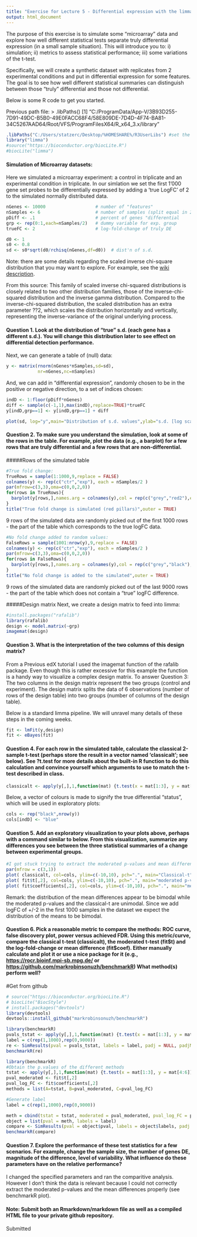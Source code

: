 ---
title: "Exercise for Lecture 5 - Differential expression with the limma package"
output: html_document
---

The purpose of this exercise is to simulate some "microarray" data and explore how well different statistical tests separate truly differential expression (in a small sample situation).  This will introduce you to: i) simulation; ii) metrics to assess statistical performance; iii) some variations of the t-test.

Specifically, we will create a synthetic dataset with replicates from 2 experimental conditions and put in differential expression for some features. The goal is to see how well different statistical summaries can distinguish between those "truly" differential and those not differential.

Below is some R code to get you started.

Previous path file:
> .libPaths()
[1] "C:/ProgramData/App-V/3B93D255-7D91-49DC-B5B0-49E0FACC68F4/58E809DE-7D4D-4F74-BA81-34C5267AAD64/Root/VFS/ProgramFilesX64/R_x64_3.x/library"


```{r}
.libPaths("C:/Users/statzerc/Desktop/%HOMESHARE%/R3UserLibs") #set the library
library("limma")
#source("https://bioconductor.org/biocLite.R")
#biocLite("limma")
```


#### Simulation of Microarray datasets:

Here we simulated a microarray experiment: a control in triplicate and an experimental condition in triplicate. In our simlation we set the first 1'000 gene set probes to be differentially expressed by adding a 'true LogFC' of 2 to the simulated normally distributed data.

```{r}
nGenes <- 10000                   # number of "features"
nSamples <- 6                     # number of samples (split equal in 2 groups)
pDiff <- .1                       # percent of genes "differential 
grp <- rep(0:1,each=nSamples/2)   # dummy variable for exp. group
trueFC <- 2                       # log-fold-change of truly DE

d0 <- 1
s0 <- 0.8
sd <- s0*sqrt(d0/rchisq(nGenes,df=d0))  # dist'n of s.d.
```

Note: there are some details regarding the scaled inverse chi-square distribution that you may want to explore.  For example, see the [wiki description](http://en.wikipedia.org/wiki/Scaled_inverse_chi-square_distribution). 

From this source:
This family of scaled inverse chi-squared distributions is closely related to two other distribution families, those of the inverse-chi-squared distribution and the inverse gamma distribution. Compared to the inverse-chi-squared distribution, the scaled distribution has an extra parameter ??2, which scales the distribution horizontally and vertically, representing the inverse-variance of the original underlying process.

#### Question 1. Look at the distribution of "true" s.d. (each gene has a different s.d.).  You will change this distribution later to see effect on differential detection performance.

Next, we can generate a table of (null) data:

```{r}
y <- matrix(rnorm(nGenes*nSamples,sd=sd),
            nr=nGenes,nc=nSamples)
```

And, we can add in "differential expression", randomly chosen to be in the positive or negative direction, to a set of indices chosen:

```{r}
indD <- 1:floor(pDiff*nGenes)
diff <- sample(c(-1,1),max(indD),replace=TRUE)*trueFC
y[indD,grp==1] <- y[indD,grp==1] + diff
```

```{r}
plot(sd, log="y",main="Distribution of s.d. values",ylab="s.d. [log scale]")
```

#### Question 2. To make sure you understand the simulation, look at some of the rows in the table.  For example, plot the data (e.g., a barplot) for a few rows that are truly differential and a few rows that are non-differential.

#####Rows of the simulated table

```{r}
#True fold change:
TrueRows = sample(1:1000,9,replace = FALSE)  
colnames(y) <- rep(c("ctr","exp"), each = nSamples/2 )
par(mfrow=c(3,3),oma=c(0,0,2,0))
for(rows in TrueRows){
  barplot(y[rows,],names.arg = colnames(y),col = rep(c("grey","red2"),each=3))
}
title("True fold change is simulated (red pillars)",outer = TRUE)
```
9 rows of the simulated data are randomly picked out of the first 1000 rows - the part of the table which corresponds to the true logFC data.



```{r}
#No fold change added to random values:
FalseRows = sample(1001:nrow(y),9,replace = FALSE)  
colnames(y) <- rep(c("ctr","exp"), each = nSamples/2 )
par(mfrow=c(3,3),oma=c(0,0,2,0))
for(rows in FalseRows){
  barplot(y[rows,],names.arg = colnames(y),col = rep(c("grey","black"),each=3))
}
title("No fold change is added to the simulated",outer = TRUE)
```
9 rows of the simulated data are randomly picked out of the last 9000 rows - the part of the table which does not contain a "true" logFC difference.


#####Design matrix
Next, we create a design matrix to feed into limma:

```{r}
#install.packages("rafalib")
library(rafalib)
design <- model.matrix(~grp)
imagemat(design)
```

#### Question 3. What is the interpretation of the two columns of this design matrix?
From a Previous edX tutorial I used the imagemat function of the rafalib package. Even though this is rather excessive for this example the function is a handy way to visualize a complex design matrix.
To answer Question 3:
The two columns in the design matrix represent the two groups (control and experiment). The design matrix splits the data of 6 observations (number of rows of the design table) into two groups (number of columns of the design table).


Below is a standard limma pipeline.  We will unravel many details of these steps in the coming weeks.

```{r}
fit <- lmFit(y,design)
fit <- eBayes(fit)
```

#### Question 4. For each row in the simulated table, calculate the classical 2-sample t-test (perhaps store the result in a vector named 'classicalt'; see below).  See ?t.test for more details about the built-in R function to do this calculation and convince yourself which arguments to use to match the t-test described in class.

```{r}
classicalt <- apply(y[,],1,function(mat) {t.test(x = mat[1:3], y = mat[4:6])$statistic}) #Use $p.value to only get p-values
```


Below, a vector of colours is made to signify the true differential "status", which will be used in exploratory plots:

```{r}
cols <- rep("black",nrow(y))
cols[indD] <- "blue"   
```


#### Question 5. Add an exploratory visualization to your plots above, perhaps with a command similar to below.  From this visualization, summarize any differences you see between the three statistical summaries of a change between experimental groups.

```{r}
#I got stuck trying to extract the moderated p-values and mean differences from the fit.
par(mfrow = c(3,1))
plot( classicalt, col=cols, ylim=c(-10,10), pch=".", main="Classical-t" )
plot( fit$t[,2], col=cols, ylim=c(-10,10), pch=".", main="moderated p-value (see Question #7)" )
plot( fit$coefficients[,2], col=cols, ylim=c(-10,10), pch=".", main="mean differences (see Question #7)")

```
Remark: the distribution of the mean differences appear to be bimodal while the moderated p-values and the classical-t are unimodal. Since we add logFC of +/-2 in the first 1000 samples in the dataset we expect the distribution of the means to be bimodal.

#### Question 6. Pick a reasonable metric to compare the methods: ROC curve, false discovery plot, power versus achieved FDR.  Using this metric/curve, compare the classical t-test (classicalt), the moderated t-test (fit\$t) and the log-fold-change or mean difference (fit\$coef).  Either manually calculate and plot it or use a nice package for it (e.g., [https://rocr.bioinf.mpi-sb.mpg.de/](the ROCR package) or [https://github.com/markrobinsonuzh/benchmarkR](benchmarkR package))  What method(s) perform well?
#Get from github

```{r}
# source("https://bioconductor.org/biocLite.R")
# biocLite("BiocStyle")
# install.packages("devtools")
library(devtools)
devtools::install_github("markrobinsonuzh/benchmarkR")
```

```{r}
library(benchmarkR)
pvals_tstat <- apply(y[,],1,function(mat) {t.test(x = mat[1:3], y = mat[4:6])$p.value}) #Use $p.value to only get p-values
label = c(rep(1,1000),rep(0,9000))
re <- SimResults(pval = pvals_tstat, labels = label, padj = NULL, padjMethod = c("hommel"))
benchmarkR(re)
```

```{r}
library(benchmarkR)
#Obtain the p.values of the different methods
tstat <- apply(y[,],1,function(mat) {t.test(x = mat[1:3], y = mat[4:6])$p.value})
pval_moderated <- fit$t[,2]
pval_log_FC <- fit$coefficients[,2]
methods = list(A=tstat, B=pval_moderated, C=pval_log_FC)

#Generate label
label = c(rep(1,1000),rep(0,9000))

meth = cbind(tstat = tstat, moderated = pval_moderated, pval_log_FC = pval_log_FC)
object = list(pval = meth, labels = label)
compare <- SimResults(pval = object$pval, labels = object$labels, padj = NULL)
benchmarkR(compare)
```

#### Question 7.  Explore the performance of these test statistics for a few scenarios.  For example, change the sample size, the number of genes DE, magnitude of the difference, level of variability.  What influence do these parameters have on the relative performance? 
I changed the specified parameters and ran the comparitive analysis. However I don't think the data is relevant because I could not correctly extract the moderated p-values and the mean differences properly (see benchmarkR plot).

#### Note: Submit both an Rmarkdown/markdown file as well as a compiled HTML file to your private github repository.
Submitted










